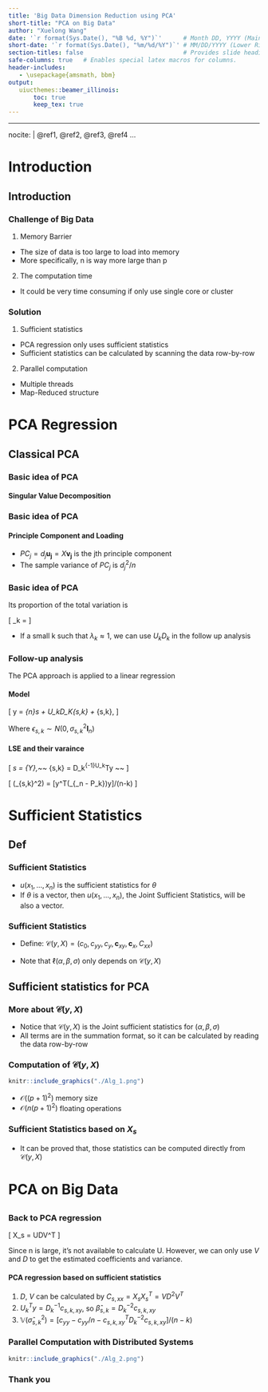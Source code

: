 ```yaml
---
title: 'Big Data Dimension Reduction using PCA'
short-title: "PCA on Big Data"
author: "Xuelong Wang"
date: '`r format(Sys.Date(), "%B %d, %Y")`'      # Month DD, YYYY (Main Slide)
short-date: '`r format(Sys.Date(), "%m/%d/%Y")`' # MM/DD/YYYY (Lower Right)
section-titles: false                            # Provides slide headings
safe-columns: true   # Enables special latex macros for columns.
header-includes:
   - \usepackage{amsmath, bbm}
output: 
   uiucthemes::beamer_illinois: 
       toc: true
       keep_tex: true
---
```


---
nocite: | 
  @ref1, @ref2, @ref3, @ref4
...

# Introduction

## Introduction

### Challenge of Big Data
1. Memory Barrier  
- The size of data is too large to load into memory 
- More specifically, n is way more large than p

2. The computation time  
- It could be very time consuming if only use single core or cluster

### Solution
1. Sufficient statistics
- PCA regression only uses sufficient statistics
- Sufficient statistics can be  calculated by scanning the data row-by-row 


2. Parallel computation  
- Multiple threads 
- Map-Reduced structure 

# PCA Regression

## Classical PCA

### Basic idea of PCA

#### Singular Value Decomposition
\begin{gather*} 
  X_s = UDV^T \text{~~,where~~~} x_{ij,s} = \frac{x_{ij} - \bar{x}}{s_j} \\
  U = (u_1, \dots, u_r) \text {~is a n by r orthogonal matrix~} \\
  D = diag(d_1, \dots, d_r) \text {~is a r by r diagonal matrix~} \\
  V = (v_1, \dots, v_r) \text {~is a p by r orthogonal matrix~} \\
\end{gather*} 

### Basic idea of PCA

#### Principle Component and Loading
\begin{align*} 
  X_s &= \underbrace{\begin{bmatrix} d_1u_1 \hdots  d_ru_r \end{bmatrix} }_\text{PCs}
         \underbrace{\begin{bmatrix} v_1^T \\
                         \vdots \\
                         v_r^T \\
         \end{bmatrix}}_\text{Loading}
\end{align*} 

- $PC_j = d_j\pmb{u_j} = X\pmb{v_j}$ is the jth principle component 
- The sample variance of $PC_j$ is $d_j^2/n$

### Basic idea of PCA

\begin{block}{Reduced matrix $X_{s,k}$}
\begin{align*}
  X_{s,k} &= \sum_{j=1}^{k}d_j\pmb{u_jv_k} = U_kD_kV_k^T, \text{~~Its Variation ~}  \sum_{j=1}^kd_j^2/n. 
\end{align*}
\end{block}

Its proportion of the total variation is 

\[
\lambda_k = \frac{\sum_{j=1}^{k}d_j^2}{\sum_{j=1}^{r}d_j^2} 
\]

- If a small k such that $\lambda_k \approx	1$, we can use $U_kD_k$ in the follow up analysis

### Follow-up analysis

The PCA approach is applied to a linear regression 

#### Model

\[
  y = \mathbbm{1}_{n}\alpha_s + U_kD_K\beta_{s,k} + \epsilon_{s,k},
\]

Where $\epsilon_{s,k} \sim N(0, \sigma^2_{s,k}\pmb{I}_n)$ 

#### LSE and their varaince
\[
  \hat{\alpha}_s = \bar{Y},~~ \hat{\beta}_{s,k} = D_k^{-1}U_k^Ty  ~~\textcolor{red}{(PCs~are~ Orthogonal)}
\]

\[
  \mathbb{V}(\hat{\sigma}_{s,k}^2) = [y^T(\underbrace{\mathbb{I}_n - \mathbb{J}_n/n - U_kU_k^T}_{\mathbb{I}_n - P_k})y]/(n-k)
\]

# Sufficient Statistics

## Def

### Sufficient Statistics 

\begin{block}{Factorization Theorem}
\[
  f(x_1, x_2, ... , x_n;\theta) =\phi\left[u(x_1, ... , x_n);\theta \right] h(x_1, ... , x_n)
\]

\end{block}

- $u(x_1, ... , x_n)$ is the sufficient statistics for $\theta$
- If $\theta$ is a vector, then $u(x_1, ... , x_n)$, the Joint Sufficient Statistics, will be also a vector.  

### Sufficient Statistics 

\begin{block}{model}
\[
  y = \mathbbm{1}_{n}\alpha + X\beta + \epsilon,~\epsilon \sim N(0, \sigma^2\pmb{I}_n)
\]
\end{block}

\begin{block}{Log-Likelihood function}

\begin{multline*}
  \log{\{f(y|x, \alpha, \beta, \sigma)\}} =  \frac{n}{2}\log{2\pi} - \frac{n}{2}\log{\sigma^2} \\ -\frac{1}{2\sigma^2}(c_{yy} - 2\alpha c_y + 2c_{xy}\beta + n\alpha^2 + 2\alpha c_x^T\beta +\beta^T C_{xx} \beta) 
\end{multline*}

\end{block}

- Define: $\mathcal{C}(y, X) = (c_0, c_{yy}, c_y, \pmb{c}_{xy}, \pmb{c}_x, C_{xx})$

- Note that $\ell(\alpha, \beta, \sigma)$ only depends on $\mathcal{C}(y, X)$

## Sufficient statistics for PCA

### More about $\mathcal{C}(y, X)$
\begin{block}{Elements of $\mathcal{C}(y, X)$}
  \begin{gather*}
  c_{0} = n, ~c_{yy} = \sum_{i=1}^n Y_i^2, ~c_y = \sum_{i=1}^n Y_i, \\
  ~c_{xy} =\sum_{i=1}^n Y_ix_i,~c_x = \sum_{i=1}^n x_i, ~C_{xx} = \sum_{i=1}^n x_ix_i^T
  \end{gather*}
\end{block}

- Notice that $\mathcal{C}(y, X)$ is the Joint sufficient statistics for $(\alpha, \beta, \sigma)$
- All terms are in the summation format, so it can be calculated by reading the data row-by-row

### Computation of $\mathcal{C}(y, X)$

```r
knitr::include_graphics("./Alg_1.png") 
```

- $\mathcal{O}((p+1)^2)$ memory size  
- $\mathcal{O}(n(p+1)^2)$ floating operations

### Sufficient Statistics based on $X_s$ 

\begin{block}{Statistics affected by standardization}
\[
  C_{s, xx} = X^T_{s}X_{s},~~ c_{s,xy} = X_s^Ty, ~~~c_{s, x} = \mathbbm{1}_{n}^TX_s/n
\]
\end{block}

- It can be proved that, those statistics can be computed directly from $\mathcal{C}(y, X)$

\begin{block}{Key step}
\[
c_{s,k,xy} = V_k^Tc_{s,xy} = V_k^TVDU^Ty= D_kU_k^Ty ~\Rightarrow ~U_k^Ty = D^{-1}_kc_{s,k,xy}    
\]
\end{block}

# PCA on Big Data
##
### Back to PCA regression

\[
  X_s = UDV^T
\]

Since n is large, it's not available to calculate U. However, we can only use $V$ and $D$ to get the estimated coefficients and variance. 

#### PCA regression based on sufficient statistics

1. $D$, $V$ can be calculated by $C_{s, xx} = X_sX_s^T = VD^2V^T$
1. $U_k^Ty = D^{-1}_kc_{s,k,xy}$, so $\hat{\beta}_{s,k} = D^{-2}_kc_{s,k,xy}$
1. $\mathbb{V}(\hat{\sigma}_{s,k}^2) = [c_{yy}-c_{yy}/n - c_{s,k,xy}^TD^{-2}_kc_{s,k,xy}]/(n-k)$


### Parallel Computation with Distributed Systems
```r
knitr::include_graphics("./Alg_2.png") 
```

### Thank you
